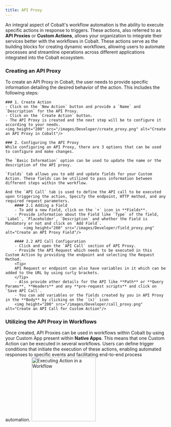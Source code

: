 ```yaml
---
title: API Proxy
---
```

An integral aspect of Cobalt's workflow automation is the ability to execute specific actions in response to triggers. These actions, also referred to as **API Proxies** or **Custom Actions**, allows your organization to integrate their services better with the workflows in Cobalt. These actions serve as the building blocks for creating dynamic workflows, allowing users to automate processes and streamline operations across different applications integrated into the Cobalt ecosystem.

### Creating an API Proxy
To create an API Proxy in Cobalt, the user needs to provide specific information detailing the desired behavior of the action. This includes the following steps:

    ### 1. Create Action
    - Click on the `New Action` button and provide a `Name` and `Description` for the API Proxy.
    - Click on the `Create Action` button.
    - The API Proxy is created and the next step will be to configure it according to your needs.
    <img height="200" src="/images/Developer/create_proxy.png" alt="Create an API Proxy in Cobalt"/>

    ### 2. Configuring the API Proxy
    While configuring an API Proxy, there are 3 options that can be used to configure and make changes.

    The `Basic Information` option can be used to update the name or the description of the API proxy.

    `Fields` tab allows you to add and update fields for your Custom Action. These fields can be utilized to pass information between different steps within the workflow.

    And the `API Call` tab is used to define the API call to be executed upon triggering the action, Specify the endpoint, HTTP method, and any required request parameters.
        #### 2.1 Adding a Field
        - To add a new Field, click on the `+` icon in **Fields**.
        - Provide information about the Field like `Type` of the field, `Label`, `Placeholder`, `Description` and whether the Field is Mandatory or not and click on `Add Field`.
            <img height="200" src="/images/Developer/field_proxy.png" alt="Create an API Proxy Field"/>   

        #### 2.2 API Call Configuration
        - Click and open the `API Call` section of API Proxy.
        - Provide the API Request which needs to be executed in this Custom Action by providing the endpoint and selecting the Request Method.
        <Tip>
        API Request or endpoint can also have variables in it which can be added to the URL by using curly brackets. 
        </Tip>
        - Also provide other details for the API like **Path** or **Query Params**, **Headers** and any **pre-request scripts** and click on `Save API Call`.
        - You can add variables or the fields created by you in API Proxy in the **Body** by clicking on the `(x)` icon
        <img height="200" src="/images/Developer/call_proxy.png" alt="Create an API Call for Custom Action"/> 

### Utilizing the API Proxy in Workflows
Once created, API Proxies can be used in workflows within Cobalt by using your Custom App present within **Native Apps**. This means that one Custom Action can be executed in several workflows. Users can define trigger conditions that initiate the execution of these actions, enabling automated responses to specific events and facilitating end-to-end process automation.
<img height="200" src="/images/Developer/proxy_workflow.png" alt="Executing Action in a Workflow"/> 